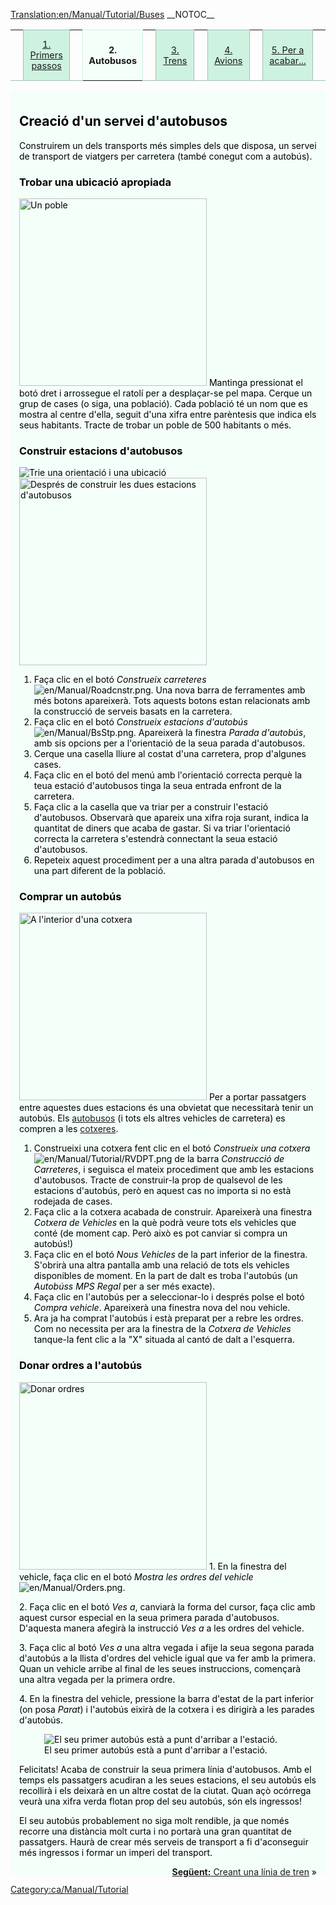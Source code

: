 [[Translation:en/Manual/Tutorial/Buses]]
{{ca/Traducció|origen=Tutorial/Buses}}
__NOTOC__
{| width="100%" cellspacing="0" cellpadding="0" valign="top" border="0" style="margin-bottom: 0; margin-left: 1px;" |
| style="border: 0; border-bottom:1px solid #a3bfb1; background:none; width:2%" | &nbsp;
| style="padding:0 .3em; background-color:#cef2e0; font-size:90%; border:solid 1px #a3bfb1; text-align:center; width: 12em;"|[[ca/Manual/Tutorial/Tutorial|1. Primers passos]]
| style="border: 0; border-bottom:1px solid #a3bfb1; background:none; width:2%" | &nbsp;
| style="padding:0 .3em; background-color:white; border:solid 1px #cef2e0; border-bottom: 0; text-align:center; font-size:90%; font-weight:bold; background-color:#f5fffa; width: 12em;" | '''2. Autobusos'''
| style="border: 0; border-bottom:1px solid #a3bfb1; background:none; width:2%" | &nbsp;
| style="padding:0 .3em; background-color:#cef2e0; font-size:90%; border:solid 1px #a3bfb1; text-align:center; width: 12em;"|[[ca/Manual/Tutorial/Trens|3. Trens]]
| style="border: 0; border-bottom:1px solid #a3bfb1; background:none; width:2%" | &nbsp;
| style="padding:0 .3em; background-color:#cef2e0; font-size:90%; border:solid 1px #a3bfb1; text-align:center; width: 12em;"|[[ca/Manual/Tutorial/Avions|4. Avions]]
| style="border: 0; border-bottom:1px solid #a3bfb1; background:none; width:2%" | &nbsp;
| style="padding:0 .3em; background-color:#cef2e0; font-size:90%; border:solid 1px #a3bfb1; text-align:center; width: 12em;"| [[ca/Manual/Tutorial/Final|5. Per a acabar...]]
| style="border: 0; border-bottom:1px solid #a3bfb1; background:none;" | &nbsp;
|}
<div style="padding:.5em 1em 1em 1em; border-top:none; background-color:#f5fffa; color:#000;">

==Creació d'un servei d'autobusos==
Construirem un dels transports més simples dels que disposa, un servei de transport de viatgers per carretera (també conegut com a autobús). 

===Trobar una ubicació apropiada===
[[File:en/Manual/Tutorial bus 1.png|thumb|300px|right|Un poble]]
Mantinga pressionat el botó dret i arrossegue el ratolí per a desplaçar-se pel mapa. Cerque un grup de cases (o siga, una població). Cada població té un nom que es mostra al centre d'ella, seguit d'una xifra entre parèntesis que indica els seus habitants. Tracte de trobar un poble de 500 habitants o més.
{{en/-}}

===Construir estacions d'autobusos===
[[File:en/Manual/Tutorial bus 2.png|frame|right|Trie una orientació i una ubicació]]
[[File:en/Manual/Tutorial bus 4.png|thumb|300px|right|Després de construir les dues estacions d'autobusos]]

# Faça clic en el botó ''Construeix carreteres'' [[File:en/Manual/Roadcnstr.png]]. Una nova barra de ferramentes amb més botons apareixerà. Tots aquests botons estan relacionats amb la construcció de serveis basats en la carretera.
# Faça clic en el botó ''Construeix estacions d'autobús'' [[File:en/Manual/BsStp.png]]. Apareixerà la finestra ''Parada d'autobús'', amb sis opcions per a l'orientació de la seua parada d'autobusos.
# Cerque una casella lliure al costat d'una carretera, prop d'algunes cases.
# Faça clic en el botó del menú amb l'orientació correcta perquè la teua estació d'autobusos tinga la seua entrada enfront de la carretera.
# Faça clic a la casella que va triar per a construir l'estació d'autobusos. Observarà que apareix una xifra roja surant, indica la quantitat de diners que acaba de gastar. Si va triar l'orientació correcta la carretera s'estendrà connectant la seua estació d'autobusos.
# Repeteix aquest procediment per a una altra parada d'autobusos en una part diferent de la població.
{{en/-}}

===Comprar un autobús===
[[File:en/Manual/Tutorial bus 5.png|thumb|300px|right|A l'interior d'una cotxera]]
Per a portar passatgers entre aquestes dues estacions és una obvietat que necessitarà tenir un autobús. Els [[ca/Autobusos|autobusos]] (i tots els altres vehicles de carretera) es compren a les [[ca/Manual/Cotxeres i depòsits|cotxeres]].

# Construeixi una cotxera fent clic en el botó ''Construeix una cotxera'' [[File:en/Manual/Tutorial/RVDPT.png]] de la barra ''Construcció de Carreteres'', i seguisca el mateix procediment que amb les estacions d'autobusos. Tracte de construir-la prop de qualsevol de les estacions d'autobús, però en aquest cas no importa si no està rodejada de cases.
# Faça clic a la cotxera acabada de construir. Apareixerà una finestra ''Cotxera de Vehicles'' en la què podrà veure tots els vehicles que conté (de moment cap. Però això es pot canviar si compra un autobús!)
# Faça clic en el botó ''Nous Vehicles'' de la part inferior de la finestra. S'obrirà una altra pantalla amb una relació de tots els vehicles disponibles de moment. En la part de dalt es troba l'autobús (un ''Autobúss MPS Regal'' per a ser més exacte).
# Faça clic en l'autobús per a seleccionar-lo i després polse el botó ''Compra vehicle''. Apareixerà una finestra nova del nou vehicle.
# Ara ja ha comprat l'autobús i està preparat per a rebre les ordres. Com no necessita per ara la finestra de la ''Cotxera de Vehicles'' tanque-la fent clic a la "X" situada al cantó de dalt a l'esquerra.
{{en/-}}

===Donar ordres a l'autobús===
[[File:en/Manual/Tutorial bus 6.png|thumb|300px|right|Donar ordres]]
1. En la finestra del vehicle, faça clic en el botó ''Mostra les ordres del vehicle'' [[File:en/Manual/Orders.png]].

2. Faça clic en el botó ''Ves a'', canviarà la forma del cursor, faça clic amb aquest cursor especial en la seua primera parada d'autobusos. D'aquesta manera afegirà la instrucció ''Ves a <nom de la parada>'' a les ordres del vehicle.

3. Faça clic al botó ''Ves a'' una altra vegada i afije la seua segona parada d'autobús a la llista d'ordres del vehicle igual que va fer amb la primera. Quan un vehicle arribe al final de les seues instruccions, començarà una altra vegada per la primera ordre.

4. En la finestra del vehicle, pressione la barra d'estat de la part inferior (on posa ''Parat'') i l'autobús eixirà de la cotxera i es dirigirà a les parades d'autobús.

{{en/-}}
[[File:en/Manual/Tutorial bus 7.png|frame|right|El seu primer autobús està a punt d'arribar a l'estació.]]

Felicitats! Acaba de construir la seua primera línia d'autobusos. Amb el temps els passatgers acudiran a les seues estacions, el seu autobús els recollirà i els deixarà en un altre costat de la ciutat. Quan açò ocórrega veurà una xifra verda flotan prop del seu autobús, són els ingressos!

El seu autobús probablement no siga molt rendible, ja que només recorre una distància molt curta i no portarà una gran quantitat de passatgers. Haurà de crear més serveis de transport a fi d'aconseguir més ingressos i formar un imperi del transport.

<span style="float: right">[[en/Manual/Tutorial/Trains|'''Següent:''' Creant una línia de tren]] &raquo;</span>
</div>

[[Category:ca/Manual/Tutorial]]